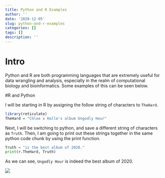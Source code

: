 ```yaml
---
title: Python and R Examples
author: ''
date: '2020-12-05'
slug: python-and-r-examples
categories: []
tags: []
description: ''
---
```


# Intro

Python and R are both programming languages that are extremely useful for data wrangling and analysis, especially in the realm of computational biology and bioinformatics. Some examples of this can be seen below.

#R and Python 

I will be starting in R by assigning the follow string of characters to `TheHard`.


```R
library(reticulate)
TheHard = "Chloe x Halle's album Ungodly Hour"
```

Next, I will be switching to python, and save a different string of characters as `Truth`. Then, I am going to print out these strings together in the same python code chunk by using the print function.

```python
Truth = "is the best album of 2020."
print(r.TheHard, Truth)
```

As we can see, `Ungodly Hour` is indeed the best album of 2020.

![](/post/2020-12-05-python-and-r-examples_files/ungodly.png)